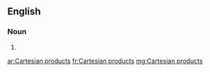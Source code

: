 ==English==

===Noun===
{{head|en|plural}}

# {{plural of|Cartesian product|lang=en}}

[[ar:Cartesian products]]
[[fr:Cartesian products]]
[[mg:Cartesian products]]